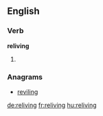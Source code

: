 ==English==

===Verb===
'''reliving'''

# {{present participle of|relive}}

===Anagrams===
* [[reviling#English|reviling]]

[[de:reliving]]
[[fr:reliving]]
[[hu:reliving]]